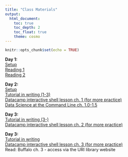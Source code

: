 ```yaml
---
title: "Class Materials"
output: 
  html_document:
    toc: true
    toc_depth: 2
    toc_float: true
    theme: cosmo
---
```


```r
knitr::opts_chunk$set(echo = TRUE)
```

**Day 1:**   
[Setup](https://rachelss.github.io/BigDataSetup/)  
[Reading 1](https://www.practicereproducibleresearch.org/core-chapters/1-intro.html)  
[Reading 2](https://www.practicereproducibleresearch.org/core-chapters/0-preface.html)

**Day 2:**    
[Setup](http://swcarpentry.github.io/shell-novice/setup.html)  
[Tutorial in writing (1-3)](http://swcarpentry.github.io/shell-novice/)  
[Datacamp interactive shell lesson ch. 1 (for more practice)](https://www.datacamp.com/courses/introduction-to-shell-for-data-science)  
[Data Science at the Command Line ch. 1.0-1.5](https://www.datascienceatthecommandline.com/chapter-1-introduction.html)

**Day 3:**    
[Tutorial in writing (3-)](http://swcarpentry.github.io/shell-novice/)  
[Datacamp interactive shell lesson ch. 2 (for more practice)](https://www.datacamp.com/courses/introduction-to-shell-for-data-science)  

**Day 3:**    
[Tutorial in writing](http://swcarpentry.github.io/shell-novice/)  
[Datacamp interactive shell lesson ch. 3 (for more practice)](https://www.datacamp.com/courses/introduction-to-shell-for-data-science)  
Read: Buffalo ch. 3 - access via the URI library website
